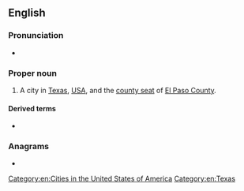 ==English==
{{wikipedia}}

===Pronunciation===
* {{IPA|/ɛlˈpæsoʊ/|lang=en}}

===Proper noun===
{{en-proper noun|head=El Paso}}

# A city in [[Texas]], [[USA]], and the [[county seat]] of [[El Paso County]].

====Derived terms====
* {{l|en|El Paso County}}

===Anagrams===
* {{anagrams|en|aslope}}

[[Category:en:Cities in the United States of America]]
[[Category:en:Texas]]